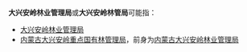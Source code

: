 '''大兴安岭林业管理局'''或'''大兴安岭林管局'''可能指：

*[[大兴安岭林业管理局|大兴安岭林业管理局]]
*[[内蒙古大兴安岭重点国有林管理局|内蒙古大兴安岭重点国有林管理局]]，前身为[[内蒙古大兴安岭林业管理局|内蒙古大兴安岭林业管理局]]

{{disambig|Cat=组织机构消歧义}}